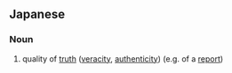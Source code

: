 ==Japanese==
{{ja-kanjitab|しん|じつ|み|yomi=o}}

===Noun===
{{ja-noun|しんじつみ}}

# quality of [[truth]] ([[veracity]], [[authenticity]]) (e.g. of a [[report]])